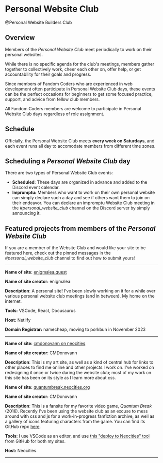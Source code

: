 
# Personal Website Club

<div
  className="discord-role"
  style={{
    color: "var(--discord-pwc-role-color)",
  }}
>
  @Personal Website Builders Club
</div>

## Overview

Members of the *Personal Website Club* meet periodically to work on their personal websites.

While there is no specific agenda for the club's meetings, members gather together to collectively work, cheer each other on, offer help, or get accountability for their goals and progress.

Since members of Fandom Coders who are experienced in web development often participate in Personal Website Club days, these events can be the perfect occasions for beginners to get some focused practice, support, and advice from fellow club members.

All Fandom Coders members are welcome to participate in Personal Website Club days regardless of role assignment.

## Schedule

Officially, the Personal Website Club meets **every week on Saturdays**, and each event runs all day to accomodate members from different time zones.

## Scheduling a *Personal Website Club* day

There are two types of Personal Website Club events:

- **Scheduled:** These days are organized in advance and added to the Discord event calendar. 
- **Impromptu:** Members who want to work on their own personal website can simply declare such a day and see if others want them to join on their endeavor. You can declare an impromptu Website Club meeting in the *#personal_website_club* channel on the Discord server by simply announcing it.

## Featured projects from members of the *Personal Website Club*

If you are a member of the Website Club and would like your site to be featured here, check out the pinned messages in the *#personal_website_club* channel to find out how to submit yours!

***

<PersonalSiteCard
  name="enigmalea.quest"
  url="https://www.enigmalea.quest/"
  description="A personal site! I've been slowly working on it for a while over various personal website club meetings (and in between). My home on the internet."
/>

**Name of site:** [enigmalea.quest](https://www.enigmalea.quest/)

**Name of site creator:** enigmalea

**Description:** A personal site! I've been slowly working on it for a while over various personal website club meetings (and in between). My home on the internet.

**Tools:** VSCode, React, Docusaurus

**Host:** Netlify

**Domain Registrar:** namecheap, moving to porkbun in November 2023 

***

**Name of site:** [cmdonovann on neocities](https://cmdonovann.neocities.org/)

**Name of site creator:** CMDonovann

**Description:** This is my art site, as well as a kind of central hub for links to other places to find me online and other projects I work on. I've worked on redesigning it once or twice during the website club; most of my work on this site has been on its style as I learn more about css.

**Name of site:** [quantumbreak.neocities.org](https://quantumbreak.neocities.org/)

**Name of site creator:** CMDonovann

**Description:** This is a fansite for my favorite video game, *Quantum Break* (2016). Recently I've been using the website club as an excuse to mess around with css and js for a work-in-progress fanfiction archive, as well as a gallery of icons featuring characters from the game. You can find its GitHub repo [here](https://github.com/cmdonovann/quantumbreak-neocities).

**Tools:** I use VSCode as an editor, and use [this "deploy to Neocities" tool](https://github.com/bcomnes/deploy-to-neocities) from GitHub for both my sites.

**Host:** Neocities

***
